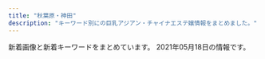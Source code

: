 ```yaml
---
title: "秋葉原・神田"
description: "キーワード別にの巨乳アジアン・チャイナエステ嬢情報をまとめました。"
---
```


新着画像と新着キーワードをまとめています。
2021年05月18日の情報です。

<DmmAffiliateIns />
<KeywordTable
  shops={
    [
    {
        "keywords": {
            "C": 1,
            "G": 1,
            "83": 1,
            "86": 14,
            "98": 1,
            "\u30bb\u30af\u30b7\u30fc": 1,
            "D": 13
        },
        "name": "BELIRE \uff5e\u30d9\u30ea\u30fc\u30eb\uff5e",
        "img_links": [
            "http://belire.este.work/2/uploadimg/1615207989.jpeg",
            "http://belire.este.work/2/uploadimg/1610605644.jpg",
            "http://belire.este.work/nav-006.png",
            "http://belire.este.work/2/uploadimg/1610605894.jpg",
            "http://belire.este.work/nav-002.png",
            "http://belire.este.work/2/uploadimg/1615208613.jpg",
            "http://belire.este.work/2/uploadimg/1610605742.jpg",
            "http://belire.este.work/2/uploadimg/1610605371.jpg",
            "http://belire.este.work/no.png",
            "http://belire.este.work/tel.png",
            "http://belire.este.work/nav-003.png",
            "http://belire.este.work/2/uploadimg/1610605327.jpg",
            "http://belire.este.work/2/uploadimg/1610605548.jpg",
            "http://belire.este.work/2/uploadimg/1610605781.jpg",
            "http://belire.este.work/2/uploadimg/1610605503.jpg",
            "http://belire.este.work/nav-001.png",
            "http://belire.este.work/2/uploadimg/1610605467.jpg",
            "http://belire.este.work/2/uploadimg/1617950122.jpg",
            "http://belire.este.work/nav-004.png",
            "http://belire.este.work/2/uploadimg/1610605615.jpg",
            "http://belire.este.work/2/uploadimg/1610605582.jpg",
            "http://belire.este.work/2/uploadimg/1610605808.jpg",
            "http://belire.este.work/s.jpg",
            "http://belire.este.work/nav-005.png",
            "http://belire.este.work/2/uploadimg/1610605976.jpg"
        ],
        "url": "http://belire.este.work/",
        "station": "JR\u79cb\u8449\u539f\u99c5\u662d\u548c\u901a\u308a\u53e3"
    },
    {
        "keywords": {
            "86": 1,
            "90": 1,
            "G": 1,
            "D": 7,
            "F": 3,
            "87": 8,
            "89": 1,
            "E": 1,
            "88": 1
        },
        "img_links": [
            "http://www.rave.masg.info/files/003-03.jpg",
            "http://www.rave.masg.info/images/zi_massage.png",
            "http://www.rave.masg.info/images/infotiao1.jpg",
            "http://www.rave.masg.info/files/006.jpg",
            "http://www.rave.masg.info/images/shop/shop01.jpg",
            "http://www.rave.masg.info/files/009.jpg",
            "http://www.rave.masg.info/files/016-03.jpg",
            "http://www.rave.masg.info/images/new3.png",
            "http://www.rave.masg.info/files/008-02.jpg",
            "http://www.rave.masg.info/files/015-02.jpg",
            "http://www.rave.masg.info/images/shop/shop03.jpg",
            "http://www.rave.masg.info/images/s2.jpg",
            "http://www.rave.masg.info/files/009-02.jpg",
            "http://www.rave.masg.info/files/003-02.jpg",
            "http://www.rave.masg.info/files/018.jpg",
            "http://www.rave.masg.info/images/pick.png",
            "http://www.rave.masg.info/images/s1.jpg",
            "http://www.rave.masg.info/files/005.jpg",
            "http://www.rave.masg.info/files/006-03.jpg",
            "http://www.rave.masg.info/files/005-02.jpg",
            "http://www.rave.masg.info/images/xian.png",
            "http://www.rave.masg.info/images/main_bottom.png",
            "http://www.rave.masg.info/files/014-03.jpg",
            "http://www.rave.masg.info/images/s3.jpg",
            "http://www.rave.masg.info/files/002-03.jpg",
            "http://www.rave.masg.info/files/019.jpg",
            "http://www.rave.masg.info/files/016.jpg",
            "http://www.rave.masg.info/images/main_top.png",
            "http://www.rave.masg.info/files/016-02.jpg",
            "http://www.rave.masg.info/images/shop/shop02.jpg",
            "http://www.rave.masg.info/images/s5.jpg",
            "http://www.rave.masg.info/files/018-02.jpg",
            "http://www.rave.masg.info/files/002-02.jpg",
            "http://www.rave.masg.info/files/003.jpg",
            "http://www.rave.masg.info/files/014-02.jpg",
            "http://www.rave.masg.info/images/new1.png",
            "http://www.rave.masg.info/files/015.jpg",
            "http://www.rave.masg.info/files/014.jpg",
            "http://www.rave.masg.info/files/019-02.jpg",
            "http://www.rave.masg.info/files/015-03.jpg",
            "http://www.rave.masg.info/files/006-02.jpg",
            "http://www.rave.masg.info/files/017-03.jpg",
            "http://www.rave.masg.info/files/009-03.jpg",
            "http://www.rave.masg.info/images/service.png",
            "http://www.rave.masg.info/files/005-03.jpg",
            "http://www.rave.masg.info/files/017.jpg",
            "http://www.rave.masg.info/files/017-02.jpg",
            "http://www.rave.masg.info/images/zi_staff.png",
            "http://www.rave.masg.info/files/008-03.jpg",
            "http://www.rave.masg.info/images/tel.png",
            "http://www.rave.masg.info/files/018-03.jpg",
            "http://www.rave.masg.info/files/008.jpg",
            "http://www.rave.masg.info/images/maga.jpg",
            "http://www.rave.masg.info/files/019-03.jpg",
            "http://www.rave.masg.info/images/s4.jpg",
            "http://www.rave.masg.info/images/shop/shop04.jpg",
            "http://www.rave.masg.info/files/002.jpg"
        ],
        "name": "RAVE \u30ec\u30a4\u30f4",
        "url": "http://www.rave.masg.info/",
        "station": "JR\u79cb\u8449\u539f\u99c5\u662d\u548c\u901a\u308a\u53e3"
    },
    {
        "keywords": {
            "85": 2,
            "D": 3,
            "86": 1,
            "87": 2,
            "C": 2
        },
        "name": "\u5947\u7e01\uff5e\u304d\u3048\u3093\uff5e",
        "url": "http://www.kien-es.info/",
        "img_links": [
            "http://www.kien-es.info/sp/images/sys1.jpg",
            "http://www.kien-es.info/images/1.jpg",
            "http://www.kien-es.info/images/10.jpg",
            "http://www.kien-es.info/images/9.jpg",
            "http://www.kien-es.info/images/interior_t.jpg",
            "http://www.kien-es.info/img/kara2.jpg",
            "http://www.kien-es.info/sp/img/kara2.jpg",
            "http://www.kien-es.info/img/kara.png",
            "http://www.kien-es.info/sp/menu/top.jpg",
            "http://www.kien-es.info/images/sys1.jpg",
            "http://www.kien-es.info/images/12.jpg",
            "http://www.kien-es.info/images/staff_t.jpg",
            "http://www.kien-es.info/images/int2.jpg",
            "http://www.kien-es.info/sp/images/6.jpg",
            "http://www.kien-es.info/images/head.jpg",
            "http://www.kien-es.info/sp/images/ac1.jpg",
            "http://www.kien-es.info/sp/staff/yumi.png",
            "http://www.kien-es.info/images/mobile.jpg",
            "http://www.kien-es.info/images/14.jpg",
            "http://www.kien-es.info/sp/images/newsb.png",
            "http://www.kien-es.info/img/kumi2.jpg",
            "http://www.kien-es.info/img/emi1.jpg",
            "http://www.kien-es.info/sp/staff/kumi.png",
            "http://www.kien-es.info/sp/images/int2.png",
            "http://www.kien-es.info/sp/img/emi1.jpg",
            "http://www.kien-es.info/sp/images/rec.jpg",
            "http://www.kien-es.info/images/sm.jpg",
            "http://www.kien-es.info/sp/images/news.jpg",
            "http://www.kien-es.info/images/sys2.jpg",
            "http://www.kien-es.info/sp/images/8.jpg",
            "http://www.kien-es.info/sp/images/footer.png",
            "http://www.kien-es.info/images/news.jpg",
            "http://www.kien-es.info/sp/menu/staff.jpg",
            "http://www.kien-es.info/img/kaori1.jpg",
            "http://www.kien-es.info/sp/images/ac2.png",
            "http://www.kien-es.info/images/rem.png",
            "http://www.kien-es.info/img/kara1.jpg",
            "http://www.kien-es.info/sp/img/emi2.jpg",
            "http://www.kien-es.info/sp/images/sys4.png",
            "http://www.kien-es.info/sp/images/int1.jpg",
            "http://www.kien-es.info/images/info.jpg",
            "http://www.kien-es.info/images/2.jpg",
            "http://www.kien-es.info/sp/images/staff_t.jpg",
            "http://www.kien-es.info/sp/images/interior_t.jpg",
            "http://www.kien-es.info/sp/img/kumi1.jpg",
            "http://www.kien-es.info/sp/img/kumi2.jpg",
            "http://www.kien-es.info/sp/images/3.jpg",
            "http://www.kien-es.info/sp/img/yumi1.jpg",
            "http://www.kien-es.info/images/11.jpg",
            "http://www.kien-es.info/img/emi.png",
            "http://www.kien-es.info/sp/images/1.jpg",
            "http://www.kien-es.info/sp/images/info_t.jpg",
            "http://www.kien-es.info/sp/img/kara1.jpg",
            "http://www.kien-es.info/images/int1.jpg",
            "http://www.kien-es.info/sp/images/tel.jpg",
            "http://www.kien-es.info/img/kumi1.jpg",
            "http://www.kien-es.info/sp/images/9.jpg",
            "http://www.kien-es.info/sp/staff/emi.png",
            "http://www.kien-es.info/img/kaori.png",
            "http://www.kien-es.info/img/haruka.png",
            "http://www.kien-es.info/images/4.jpg",
            "http://www.kien-es.info/sp/images/info.png",
            "http://www.kien-es.info/images/3.jpg",
            "http://www.kien-es.info/img/haruka1.jpg",
            "http://www.kien-es.info/sp/images/ac3.png",
            "http://www.kien-es.info/sp/images/head.jpg",
            "http://www.kien-es.info/img/kumi.png",
            "http://www.kien-es.info/sp/images/sys3.jpg",
            "http://www.kien-es.info/sp/staff/haruka.png",
            "http://www.kien-es.info/sp/img/haruka1.jpg",
            "http://www.kien-es.info/sp/staff/kara.png",
            "http://www.kien-es.info/sp/images/sys2.jpg"
        ],
        "station": "JR\u79cb\u8449\u539f\u99c5\u96fb\u6c17\u8857\u53e3"
    },
    {
        "keywords": {
            "D": 9,
            "F": 3,
            "\u80f8": 3,
            "\u4e73": 4,
            "\u5de8\u4e73": 2,
            "E": 3,
            "G": 2,
            "C": 41
        },
        "url": "http://refresh-salon.tokyo/",
        "name": "\u3082\u307f\u697d",
        "img_links": [
            "http://refresh-salon.tokyo/images/st/st_yuuna.jpg",
            "http://refresh-salon.tokyo/images/st/st_junko.jpg",
            "http://refresh-salon.tokyo/images/st/st_mei.jpg",
            "http://refresh-salon.tokyo/images/st/st_miya.jpg",
            "http://refresh-salon.tokyo/images/topimage/main2.jpg",
            "http://refresh-salon.tokyo/images/st/st_rin.jpg",
            "http://refresh-salon.tokyo/images/st/st_momo.jpg",
            "http://refresh-salon.tokyo/images/st/st_koko.jpg",
            "http://refresh-salon.tokyo/images/st/st_miko.jpg",
            "http://refresh-salon.tokyo/images/st/st_risa.jpg",
            "http://refresh-salon.tokyo/images/st/st_mariko.jpg",
            "http://refresh-salon.tokyo/images/st/st_anna.jpg",
            "http://refresh-salon.tokyo/images/st/st_nana.jpg",
            "http://refresh-salon.tokyo/images/st/st_aiko.jpg",
            "http://refresh-salon.tokyo/images/st/st_saya.jpg"
        ],
        "station": "JR\u795e\u7530\u99c5\u897f\u53e3"
    },
    {
        "station": "JR\u79cb\u8449\u539f\u99c5\u662d\u548c\u901a\u308a\u53e3",
        "img_links": [
            "http://gakuen.jpest.net/images/c6.jpg",
            "http://gakuen.jpest.net/images/c7.jpg",
            "http://gakuenadmin.jpest.net/uploads/2021/05/2021051012493374-e1620650985115.jpeg",
            "http://gakuenadmin.jpest.net/uploads/2020/11/2020111905172382.jpeg",
            "http://gakuenadmin.jpest.net/uploads/2021/05/2021051012500188-e1620651010964.jpeg",
            "http://gakuen.jpest.net/images/c9.jpg",
            "http://gakuenadmin.jpest.net/uploads/2021/04/2021042704442715-e1619498692111.jpeg",
            "http://gakuenadmin.jpest.net/uploads/2021/03/2021032214491843-e1616424582330.jpeg",
            "http://gakuen.jpest.net/images/c10.jpg",
            "http://gakuenadmin.jpest.net/uploads/2021/03/2021032109395478-e1616319941987.jpeg",
            "http://gakuen.jpest.net/images/c5.jpg",
            "http://gakuenadmin.jpest.net/uploads/2021/03/2021031909080778-e1616144896573.jpeg",
            "http://gakuenadmin.jpest.net/uploads/2021/03/2021033114505441-e1617202263341.jpeg",
            "http://gakuen.jpest.net/images/c2.jpg",
            "http://gakuenadmin.jpest.net/uploads/2021/01/2021013104094765.jpg",
            "http://gakuen.jpest.net/images/c3.jpg",
            "http://gakuenadmin.jpest.net/uploads/2021/02/2021021405363587.jpeg",
            "http://gakuenadmin.jpest.net/uploads/2021/04/2021042704423988.jpeg",
            "http://gakuenadmin.jpest.net/uploads/2020/11/2020111905143846-e1619439547290.jpeg",
            "http://gakuen.jpest.net/images/c1.jpg",
            "http://gakuenadmin.jpest.net/uploads/2020/11/202011170741460-e1613281451949.jpg",
            "http://gakuenadmin.jpest.net/uploads/2021/03/2021033114512260-e1617202292946.jpeg",
            "http://gakuenadmin.jpest.net/uploads/2021/01/2021013104085726.jpg",
            "http://gakuen.jpest.net/images/c8.jpg",
            "http://gakuenadmin.jpest.net/uploads/2020/11/2020111707403491.jpg",
            "http://gakuen.jpest.net/images/c4.jpg",
            "http://gakuenadmin.jpest.net/uploads/2020/11/g4.jpg",
            "http://gakuenadmin.jpest.net/uploads/2021/05/2021051012490765-e1620650958463.jpeg",
            "http://gakuen.jpest.net/images/tel.png",
            "http://gakuenadmin.jpest.net/uploads/2021/04/2021042704474970.jpeg"
        ],
        "url": "http://gakuen.jpest.net/",
        "keywords": {
            "E": 1,
            "85": 2,
            "89": 2,
            "C": 2,
            "F": 1,
            "88": 1
        },
        "name": "\u5c11\u5973\u5b66\u5712"
    },
    {
        "img_links": [
            "http://kaede.tyo.cm/photos/sites/15/2019/11/2019110102312976.jpg",
            "http://kaede.tyo.cm/photos/sites/15/2018/12/2018122510562151.jpg",
            "http://kaede.tyo.cm/photos/sites/15/2017/04/st4.jpg",
            "http://kaede.tyo.cm/photos/sites/15/2017/03/298510852981895493.jpg",
            "http://kaede.tyo.cm/photos/sites/15/2018/12/2018122110282270.jpg",
            "http://kaede.tyo.cm/images/n3.png",
            "http://kaede.tyo.cm/photos/sites/15/2019/08/201908031036100.jpg",
            "http://kaede.tyo.cm/images/s_staff.jpg",
            "http://kaede.tyo.cm/images/room1.jpg",
            "http://kaede.tyo.cm/photos/sites/15/2017/05/05.jpg",
            "http://kaede.tyo.cm/images/s_news.png",
            "http://kaede.tyo.cm/photos/sites/15/2018/09/2018092310253191.jpg",
            "http://kaede.tyo.cm/images/room2.jpg",
            "http://kaede.tyo.cm/photos/sites/15/2017/11/2017112902394723.jpg",
            "http://kaede.tyo.cm/photos/sites/15/2020/08/2020081913203996.jpg",
            "http://kaede.tyo.cm/photos/sites/15/2019/01/2019012110352218.jpg",
            "http://kaede.tyo.cm/images/s3.png",
            "http://kaede.tyo.cm/photos/sites/15/2018/07/201807050359241.jpg",
            "http://kaede.tyo.cm/photos/sites/15/2017/12/2017121802123582.jpg",
            "http://kaede.tyo.cm/photos/sites/15/2019/09/2019092410360674.jpg",
            "http://kaede.tyo.cm/photos/sites/15/2017/05/10.jpg",
            "http://kaede.tyo.cm/images/s_pick.png",
            "http://kaede.tyo.cm/photos/sites/15/2018/03/2018031401333199.jpg",
            "http://kaede.tyo.cm/photos/sites/15/2017/04/03.jpg",
            "http://kaede.tyo.cm/images/room3.jpg",
            "http://kaede.tyo.cm/photos/sites/15/2019/05/2019051510502494.jpg",
            "http://kaede.tyo.cm/images/top.png",
            "http://kaede.tyo.cm/photos/sites/15/2018/06/2018060802410544.jpg",
            "http://kaede.tyo.cm/photos/sites/15/2017/07/\u5fae\u4fe1\u56fe\u7247_20170731133036.jpg",
            "http://kaede.tyo.cm/photos/sites/15/2018/01/2018013009203349.jpg",
            "http://kaede.tyo.cm/photos/sites/15/2017/05/1.jpg",
            "http://kaede.tyo.cm/photos/sites/15/2018/09/2018090301232862.jpg",
            "http://kaede.tyo.cm/images/s1.png",
            "http://kaede.tyo.cm/photos/sites/15/2018/07/2018070602462928.jpg",
            "http://kaede.tyo.cm/photos/sites/15/2018/03/2018032208244424.jpg",
            "http://kaede.tyo.cm/photos/sites/15/2018/10/2018101210462259.jpg",
            "http://kaede.tyo.cm/photos/sites/15/2018/12/2018122811325315.jpg",
            "http://kaede.tyo.cm/photos/sites/15/2018/05/2018052602053211.jpg",
            "http://kaede.tyo.cm/photos/sites/15/2018/04/2018042103445537.jpg",
            "http://kaede.tyo.cm/photos/sites/15/2019/07/2019072310543855.jpg",
            "http://kaede.tyo.cm/photos/sites/15/2019/07/2019072218445895.jpg",
            "http://kaede.tyo.cm/photos/sites/15/2017/04/8.jpg",
            "http://kaede.tyo.cm/photos/sites/15/2020/03/2020031613344696.jpg",
            "http://kaede.tyo.cm/images/room4.jpg",
            "http://kaede.tyo.cm/photos/sites/15/2018/07/2018071202180120.jpg",
            "http://kaede.tyo.cm/photos/sites/15/2019/08/201908021145272.jpg",
            "http://kaede.tyo.cm/images/mobile.png",
            "http://kaede.tyo.cm/photos/sites/15/2019/11/2019110102312566.jpg",
            "http://kaede.tyo.cm/photos/sites/15/2018/12/2018122510575438.jpg",
            "http://kaede.tyo.cm/images/n1.jpg"
        ],
        "url": "http://kaede.tyo.cm/",
        "keywords": {
            "87": 6,
            "F": 1,
            "\u4e73": 1,
            "90": 1,
            "D": 22,
            "84": 2,
            "C": 1,
            "88": 2,
            "E": 5,
            "86": 13,
            "85": 5
        },
        "name": "\u604b\u306e\u82b1",
        "station": "JR\u795e\u7530\u99c5\u6771\u53e3"
    },
    {
        "url": "http://x-akb.info/",
        "keywords": {
            "86": 4,
            "F": 1,
            "D": 10,
            "87": 5,
            "C": 19,
            "85": 1,
            "84": 1
        },
        "img_links": [
            "http://x-akb.info/img/st49.jpg",
            "http://x-akb.info/img/p-45.jpg",
            "http://x-akb.info/img/bottom.png",
            "http://x-akb.info/img/p-50.jpg",
            "http://x-akb.info/img/st42.jpg",
            "http://x-akb.info/img/st50.jpg",
            "http://x-akb.info/img/p-35.jpg",
            "http://x-akb.info/img/st45.jpg",
            "http://x-akb.info/img/st043.jpg",
            "http://x-akb.info/img/p-36.jpg",
            "http://x-akb.info/img/t1.jpg",
            "http://x-akb.info/img/st46.jpg",
            "http://x-akb.info/img/st34.jpg",
            "http://x-akb.info/img/p-40.jpg",
            "http://x-akb.info/img/mo.png",
            "http://x-akb.info/img/st35.jpg",
            "http://x-akb.info/img/p-34.jpg",
            "http://x-akb.info/img/st36.jpg",
            "http://x-akb.info/img/st44.jpg",
            "http://x-akb.info/img/st035.jpg",
            "http://x-akb.info/img/p-43.jpg",
            "http://x-akb.info/img/t3.jpg",
            "http://x-akb.info/img/st40.jpg",
            "http://x-akb.info/img/p-46.jpg",
            "http://x-akb.info/img/p-44.jpg",
            "http://x-akb.info/img/nos.jpg",
            "http://x-akb.info/img/t2.jpg",
            "http://x-akb.info/img/p-49.jpg",
            "http://x-akb.info/img/p-42.jpg",
            "http://asakusabashi.analytics.qlook.net/counter.png",
            "http://x-akb.info/img/st0035.jpg",
            "http://x-akb.info/img/st0043.jpg"
        ],
        "station": "JR\u6d45\u8349\u6a4b\u99c5\u6771\u53e3",
        "name": "AKB"
    },
    {
        "keywords": {
            "C": 29,
            "84": 6,
            "89": 1,
            "E": 3,
            "F": 1,
            "D": 26,
            "86": 5,
            "85": 24,
            "87": 3
        },
        "name": "\u7652\u611b",
        "img_links": [
            "http://yu-ai.work/img/st022.jpg",
            "http://yu-ai.work/sp/img/sta10.jpg",
            "http://yu-ai.work/sp/img/p18.jpg",
            "http://yu-ai.work/sp/img/time.jpg",
            "http://yu-ai.work/img/st18.jpg",
            "http://yu-ai.work/img/sta16.jpg",
            "http://yu-ai.work/sp/img/sta15.jpg",
            "http://yu-ai.work/img/sta14.jpg",
            "http://yu-ai.work/img/st019.jpg",
            "http://yu-ai.work/img/st009.jpg",
            "http://yu-ai.work/img/sta12.jpg",
            "http://yu-ai.work/img/st22.jpg",
            "http://yu-ai.work/sp/img/sta16.jpg",
            "http://yu-ai.work/img/st9.jpg",
            "http://yu-ai.work/img/st0012.jpg",
            "http://yu-ai.work/img/sc16.jpg",
            "http://yu-ai.work/sp/img/add.jpg",
            "http://yu-ai.work/sp/img/t-o.jpg",
            "http://yu-ai.work/img/sta17.jpg",
            "http://yu-ai.work/sp/img/sta18.jpg",
            "http://yu-ai.work/img/st16.jpg",
            "http://yu-ai.work/img/st014.jpg",
            "http://yu-ai.work/img/acc3.jpg",
            "http://yu-ai.work/img/acc1.jpg",
            "http://yu-ai.work/img/sc17.jpg",
            "http://yu-ai.work/sp/img/info.jpg",
            "http://yu-ai.work/img/st0018.jpg",
            "http://yu-ai.work/img/st20.jpg",
            "http://yu-ai.work/img/st0022.jpg",
            "http://yu-ai.work/img/st013.jpg",
            "http://yu-ai.work/img/botton.jpg",
            "http://yu-ai.work/sp/img/sys.jpg",
            "http://yu-ai.work/img/st13.jpg",
            "http://yu-ai.work/sp/img/acc3.jpg",
            "http://yu-ai.work/sp/img/sta9.jpg",
            "http://yu-ai.work/sp/img/p23.jpg",
            "http://yu-ai.work/img/sc20.jpg",
            "http://yu-ai.work/img/sta20.jpg",
            "http://yu-ai.work/img/st12.jpg",
            "http://yu-ai.work/sp/img/tel.jpg",
            "http://yu-ai.work/img/sta22.jpg",
            "http://yu-ai.work/sp/img/sta20.jpg",
            "http://yu-ai.work/img/st23.jpg",
            "http://yu-ai.work/img/st018.jpg",
            "http://yu-ai.work/sp/img/sta19.jpg",
            "http://yu-ai.work/img/sc10.jpg",
            "http://yu-ai.work/img/sc23.jpg",
            "http://yu-ai.work/sp/img/t-r.jpg",
            "http://yu-ai.work/sp/img/botton.jpg",
            "http://yu-ai.work/img/sc9.jpg",
            "http://yu-ai.work/img/sc19.jpg",
            "http://yu-ai.work/img/st0013.jpg",
            "http://yu-ai.work/img/sc15.jpg",
            "http://yu-ai.work/sp/img/acc1.jpg",
            "http://yu-ai.work/img/st09.jpg",
            "http://yu-ai.work/sp/img/t-a.jpg",
            "http://yu-ai.work/img/sta13.jpg",
            "http://yu-ai.work/img/sta18.jpg",
            "http://yu-ai.work/sp/img/p22.jpg",
            "http://yu-ai.work/img/sc12.jpg",
            "http://yu-ai.work/img/sc18.jpg",
            "http://yu-ai.work/img/sc13.jpg",
            "http://yu-ai.work/sp/img/sta17.jpg",
            "http://yu-ai.work/img/st10.jpg",
            "http://yu-ai.work/sp/img/sta22.jpg",
            "http://yu-ai.work/sp/img/p20.jpg",
            "http://yu-ai.work/img/men-es-ran.jpg",
            "http://yu-ai.work/sp/img/sta14.jpg",
            "http://yu-ai.work/img/sta10.jpg",
            "http://yu-ai.work/sp/img/cam.jpg",
            "http://yu-ai.work/sp/img/t-s.jpg",
            "http://yu-ai.work/sp/img/tit.jpg",
            "http://yu-ai.work/img/st010.jpg",
            "http://yu-ai.work/img/st00022.jpg",
            "http://yu-ai.work/sp/img/acc2.jpg",
            "http://yu-ai.work/img/st15.jpg",
            "http://yu-ai.work/img/fla.jpg",
            "http://yu-ai.work/img/st14.jpg",
            "http://yu-ai.work/img/st19.jpg",
            "http://yu-ai.work/img/sta9.jpg",
            "http://yu-ai.work/sp/img/sta23.jpg",
            "http://yu-ai.work/sp/img/pic.jpg",
            "http://yu-ai.work/img/st020.jpg",
            "http://yu-ai.work/img/st012.jpg",
            "http://yu-ai.work/img/sc22.jpg",
            "http://yu-ai.work/img/st17.jpg",
            "http://yu-ai.work/sp/img/pc.jpg",
            "http://yu-ai.work/sp/img/t-t.jpg",
            "http://yu-ai.work/img/sta23.jpg",
            "http://yu-ai.work/img/acc2.jpg",
            "http://yu-ai.work/img/nos.jpg",
            "http://yu-ai.work/img/st015.jpg",
            "http://yu-ai.work/img/sc14.jpg",
            "http://yu-ai.work/img/sta15.jpg",
            "http://yu-ai.work/img/head.jpg",
            "http://yu-ai.work/sp/img/sta13.jpg",
            "http://yu-ai.work/img/sta19.jpg",
            "http://yu-ai.work/sp/img/sta12.jpg"
        ],
        "station": "JR\u79cb\u8449\u539f\u99c5\u662d\u548c\u901a\u308a\u53e3",
        "url": "http://yu-ai.work/"
    },
    {
        "url": "http://loman.ies.fun/",
        "img_links": [
            "http://loman.ies.fun/images/s_pick.png",
            "http://loman.ies.fun/photos/sites/33/2020/03/202003261200240.jpg",
            "http://loman.ies.fun/photos/sites/33/2020/03/202003261158439.jpg",
            "http://loman.ies.fun/photos/sites/33/2020/03/2020032611584396.jpg",
            "http://loman.ies.fun/images/room2.jpg",
            "http://loman.ies.fun/images/top.png",
            "http://loman.ies.fun/images/room3.jpg",
            "http://loman.ies.fun/images/mobile.jpg",
            "http://loman.ies.fun/photos/sites/33/2020/03/2020032611562755.jpg",
            "http://loman.ies.fun/photos/sites/33/2020/08/2020081913260795.jpg",
            "http://loman.ies.fun/images/room1.jpg",
            "http://loman.ies.fun/images/s_staff.png",
            "http://loman.ies.fun/images/girl-z2.jpg",
            "http://loman.ies.fun/photos/sites/33/2020/03/2020032612000446.jpg",
            "http://loman.ies.fun/images/room4.jpg",
            "http://loman.ies.fun/photos/sites/33/2020/03/2020032611565587.jpg",
            "http://loman.ies.fun/photos/sites/33/2020/03/2020032611445837.jpg",
            "http://loman.ies.fun/photos/sites/33/2020/03/2020032611153250.jpg",
            "http://loman.ies.fun/photos/sites/33/2020/03/2020032611565659.jpg",
            "http://loman.ies.fun/photos/sites/33/2020/03/2020032611443518.jpg",
            "http://loman.ies.fun/photos/sites/33/2020/03/2020032611565613.jpg",
            "http://loman.ies.fun/photos/sites/33/2020/03/202003261151446.jpg",
            "http://loman.ies.fun/photos/sites/33/2020/03/2020032611522152.jpg",
            "http://loman.ies.fun/images/s_news.png",
            "http://loman.ies.fun/images/girl-z1.jpg",
            "http://loman.ies.fun/photos/sites/33/2020/03/2020032611555543.jpg",
            "http://loman.ies.fun/photos/sites/33/2020/03/2020032611445885.jpg",
            "http://loman.ies.fun/photos/sites/33/2020/03/2020032611581578.jpg",
            "http://loman.ies.fun/photos/sites/33/2020/03/202003261138067.jpg",
            "http://loman.ies.fun/photos/sites/33/2020/03/2020032611581687.jpg",
            "http://loman.ies.fun/photos/sites/33/2020/03/2020032611511046.jpg",
            "http://loman.ies.fun/photos/sites/33/2020/03/2020032611553428.jpg"
        ],
        "name": "\u30cf\u30d4\u30cd\u30b9",
        "keywords": {
            "88": 1,
            "E": 4,
            "83": 2,
            "86": 8,
            "C": 33,
            "87": 4,
            "D": 11,
            "85": 5,
            "89": 1
        },
        "station": "JR\u795e\u7530\u99c5\u5317\u53e3"
    },
    {
        "station": "JR\u79cb\u8449\u539f\u99c5\u662d\u548c\u901a\u308a\u53e3",
        "img_links": [
            "https://yumegokochi1.com/_src/49800727/1.jpg",
            "https://yumegokochi1.com/_src/49451690/tel.png",
            "https://yumegokochi1.com/_src/55217509/1195bb54-42ae-4ce1-a948-abcf52be2a7c.jpg",
            "https://yumegokochi1.com/_src/49451762/9dfc3519-db15-4421-9d5a-72bca41cf758.jpg",
            "https://yumegokochi1.com/_src/55217503/426fd58b-9de8-45c4-a8e1-43f1d9723af9.jpg",
            "https://yumegokochi1.com/_src/55217507/214f3b06-7a93-4435-b67c-653f20247784.jpg",
            "https://yumegokochi1.com/_src/49451704/img20200921221149975618.png",
            "https://yumegokochi1.com/_src/49451712/gettyimages-1124713982.jpg",
            "https://yumegokochi1.com/_src/49451751/s__37707790.jpg",
            "https://yumegokochi1.com/_src/49451714/img20200920211111185467.png",
            "https://yumegokochi1.com/_src/53271233/hinamatsuri.png",
            "https://yumegokochi1.com/_src/55217505/2c753258-4b4a-4436-bb01-dddebc1a6933.jpg",
            "https://yumegokochi1.com/_src/49451706/img20200921221149975618.png",
            "https://yumegokochi1.com/_src/49451804/9dfc3519-db15-4421-9d5a-72bca41cf758.jpg",
            "https://yumegokochi1.com/_src/49801147/1.jpg",
            "https://yumegokochi1.com/_src/55217511/0c95e25e-714f-4694-8eef-4c2b56b7b26d.jpg",
            "https://yumegokochi1.com/_src/49451694/img20200920141422782540.png",
            "https://yumegokochi1.com/_src/49451708/img20200921221149975618.png",
            "https://yumegokochi1.com/_src/55217501/6990384c-3515-4833-8cda-d2f79c2cc75a.jpg",
            "https://yumegokochi1.com/_src/49451710/gettyimages-1124713982.jpg",
            "https://yumegokochi1.com/_src/49451698/img20200920211111185467.png",
            "https://yumegokochi1.com/_src/49451725/img20200920211111185467.png",
            "https://yumegokochi1.com/_src/49451739/s__37322773.jpg"
        ],
        "name": "\u30d1\u30f3\u30c0\u30de\u30c3\u30b5\u30fc\u30b8",
        "keywords": {},
        "url": "https://yumegokochi1.com/"
    },
    {
        "name": "COCORO",
        "img_links": [
            "http://k-cocoro.co/images/girl_01.png",
            "http://k-cocoro.co/images/004.jpg",
            "http://k-cocoro.co/images/ss.jpg",
            "http://k-cocoro.co/images/right_bottom.png",
            "http://k-cocoro.co/images/grande.jpg",
            "http://k-cocoro.co/images/girl_top.png",
            "http://k-cocoro.co/images/nei_03.png",
            "http://k-cocoro.co/images/right_top.png",
            "http://k-cocoro.co/images/gg1.jpg",
            "http://k-cocoro.co/images/shishu_03.jpg",
            "http://k-cocoro.co/images/mya.jpg",
            "http://k-cocoro.co/images/mail.png",
            "http://k-cocoro.co/images/remo.jpg",
            "http://k-cocoro.co/images/003.jpg",
            "http://k-cocoro.co/images/girl_03.png",
            "http://k-cocoro.co/images/shishu_01.jpg",
            "http://k-cocoro.co/images/001.jpg",
            "http://k-cocoro.co/images/nei_01.png",
            "http://k-cocoro.co/images/tite-magazine.png",
            "http://k-cocoro.co/images/news_top.jpg",
            "http://k-cocoro.co/images/002.jpg",
            "http://k-cocoro.co/images/girlx_top.png",
            "http://k-cocoro.co/images/s2.jpg",
            "http://k-cocoro.co/images/shishu_02.jpg",
            "http://k-cocoro.co/images/momo.jpg",
            "http://k-cocoro.co/images/tite-staff.png",
            "http://k-cocoro.co/images/g2.jpg",
            "http://k-cocoro.co/images/gg2.jpg",
            "http://k-cocoro.co/images/noimage.jpg",
            "http://k-cocoro.co/images/pagetop.png",
            "http://k-cocoro.co/images/yu.jpg"
        ],
        "url": "http://k-cocoro.co/",
        "keywords": {
            "E": 4,
            "G": 1,
            "D": 3
        },
        "station": "JR\u795e\u7530\u99c5\u6771\u53e3"
    },
    {
        "keywords": {
            "89": 4,
            "90": 2,
            "86": 2,
            "88": 4,
            "D": 6,
            "85": 2,
            "C": 8
        },
        "name": "\u5065\u5eb7\u574a",
        "station": "JR\u795e\u7530\u99c5\u5317\u53e3",
        "img_links": [
            "http://kenkoubo.link/wp-content/uploads/2017/03/07-1.jpg",
            "http://kenkoubo.link/wp-content/uploads/2021/03/ayaka_01-250x375.jpeg",
            "http://kenkoubo.link/wp-content/uploads/2017/03/03-1-250x375.jpg",
            "http://kenkoubo.link/wp-content/themes/template-salon2/images/camp-bnr2.png",
            "http://kenkoubo.link/wp-content/uploads/2017/03/03-1.jpg",
            "http://kenkoubo.link/wp-content/themes/template-salon2/images/pickup-ttl.png",
            "https://www.mens-anavi.com/img/mens-esthe1.png",
            "http://kenkoubo.link/wp-content/themes/template-salon2/images/camp-bnr4.png",
            "http://kenkoubo.link/wp-content/uploads/2020/11/yuko_image_syusei-1.jpg",
            "http://kenkoubo.link/wp-content/uploads/2020/11/yuko_image_syusei-1-250x375.jpg",
            "http://kenkoubo.link/wp-content/themes/template-salon2/images/news-ttl.png",
            "http://kenkoubo.link/wp-content/uploads/2017/03/08-2.jpg",
            "http://kenkoubo.link/wp-content/uploads/2017/03/08a.jpg",
            "http://kenkoubo.link/wp-content/uploads/2021/03/ayaka_4.jpeg",
            "http://kenkoubo.link/wp-content/themes/template-salon2/images/05.jpg",
            "http://kenkoubo.link/wp-content/themes/template-salon2/images/info.png",
            "http://kenkoubo.link/wp-content/uploads/2017/03/05-1.jpg",
            "http://kenkoubo.link/wp-content/uploads/2021/03/ayaka_4-300x400.jpeg",
            "http://kenkoubo.link/wp-content/uploads/2019/05/rin_image_1_syusei-250x375.jpeg",
            "http://kenkoubo.link/wp-content/uploads/2017/03/08-250x375.jpg",
            "http://kenkoubo.link/wp-content/themes/template-salon2/images/camp-bnr.png",
            "http://kenkoubo.link/wp-content/uploads/2017/03/05a.jpg",
            "http://kenkoubo.link/wp-content/themes/template-salon2/images/slider1.jpg",
            "http://kenkoubo.link/wp-content/themes/template-salon2/images/camp-bnr3.png",
            "http://kenkoubo.link/wp-content/themes/template-salon2/images/08.jpg",
            "http://kenkoubo.link/wp-content/uploads/2017/03/08.jpg",
            "http://kenkoubo.link/wp-content/themes/template-salon2/images/pickup-frame.png",
            "http://kenkoubo.link/wp-content/themes/template-salon2/images/03.jpg",
            "http://kenkoubo.link/wp-content/uploads/2019/05/rin_image_1_syusei-900x1600.jpeg",
            "http://kenkoubo.link/wp-content/uploads/2017/03/09.jpg",
            "http://kenkoubo.link/wp-content/themes/template-salon2/images/telm.png",
            "http://es-tsudanuma.com/wp-content/uploads/2016/10/massage-de_88_31.jpg",
            "http://kenkoubo.link/wp-content/uploads/2021/03/ayaka_01-900x1201.jpeg",
            "http://kenkoubo.link/wp-content/uploads/2019/05/ai_image_1_syusei-250x375.jpeg",
            "http://kenkoubo.link/wp-content/uploads/2017/03/05-1-250x375.jpg",
            "http://kenkoubo.link/wp-content/uploads/2017/03/05.jpg",
            "http://kenkoubo.link/wp-content/themes/template-salon2/images/info2.png",
            "http://kenkoubo.link/wp-content/uploads/2019/05/ai_image_1_syusei-900x1600.jpeg"
        ],
        "url": "http://kenkoubo.link"
    },
    {
        "url": "http://yuri.es-relax.info/",
        "keywords": {
            "86": 14,
            "D": 12,
            "88": 2
        },
        "station": "JR\u795e\u7530\u99c5\u6771\u53e3",
        "name": "\u767e\u5408",
        "img_links": [
            "http://yuri.es-relax.info/images/sayuri1.jpg",
            "http://yuri.es-relax.info/images/yuyu1.jpg",
            "http://yuri.es-relax.info/images/nana1.jpg",
            "http://yuri.es-relax.info/gals/mimi1.jpg",
            "http://yuri.es-relax.info/images/hana1.jpg",
            "http://yuri.es-relax.info/images/info3.png",
            "http://yuri.es-relax.info/images/bg_header.jpg",
            "http://yuri.es-relax.info/gals/yuki1.jpg",
            "http://yuri.es-relax.info/images/info5.jpg",
            "http://yuri.es-relax.info/images/nao1.jpg",
            "http://yuri.es-relax.info/gals/riri1.jpg"
        ]
    },
    {
        "station": "JR\u795e\u7530\u99c5\u5317\u53e3",
        "img_links": [
            "http://nene-kanda.net/images/2.jpg",
            "http://nene-kanda.net/images/st/st_saki.jpg",
            "http://nene-kanda.net/images/topimage/subimage.jpg",
            "http://nene-kanda.net/images/share/pagetop.png",
            "http://nene-kanda.net/images/1.jpg",
            "http://nene-kanda.net/images/4.jpg",
            "http://nene-kanda.net/images/3.jpg",
            "http://nene-kanda.net/images/st/st_miki.jpg",
            "http://nene-kanda.net/images/st/st_hitomi.jpg",
            "http://nene-kanda.net/images/st/st_marumi.jpg",
            "http://nene-kanda.net/images/share/sptel.png",
            "http://nene-kanda.net/images/share/tel.png",
            "http://nene-kanda.net/images/st/st_mimi.jpg",
            "http://nene-kanda.net/images/topimage/topimage.jpg",
            "http://nene-kanda.net/images/st/st_rumi.jpg",
            "http://nene-kanda.net/images/st/st_mirei.jpg",
            "http://nene-kanda.net/images/st/st_mao.jpg",
            "http://nene-kanda.net/images/st/st_mie.jpg",
            "http://nene-kanda.net/images/st/st_ruru.jpg"
        ],
        "keywords": {
            "D": 20,
            "C": 42,
            "F": 4,
            "E": 4
        },
        "url": "http://nene-kanda.net/index.html",
        "name": "NeNe\uff5e\u30cd\u30cd\uff5e"
    },
    {
        "keywords": {
            "G": 1,
            "E": 5,
            "D": 2,
            "86": 7,
            "87": 1,
            "F": 2,
            "88": 2
        },
        "name": "\u82b1\u6c34\u6728",
        "station": "JR\u79cb\u8449\u539f\u99c5\u662d\u548c\u901a\u308a\u53e3",
        "url": "http://xn--vckg5a9gugx77p8s4b.biz/",
        "img_links": [
            "http://xn--vckg5a9gugx77p8s4b.biz/images/cg09.jpg",
            "http://xn--vckg5a9gugx77p8s4b.biz/images/fla.jpg",
            "http://xn--vckg5a9gugx77p8s4b.biz/images/ret1.jpg",
            "http://xn--vckg5a9gugx77p8s4b.biz/images/rot.jpg",
            "http://xn--vckg5a9gugx77p8s4b.biz/images/cg07.jpg",
            "http://xn--vckg5a9gugx77p8s4b.biz/images/ret.jpg",
            "http://xn--vckg5a9gugx77p8s4b.biz/images/cg04.jpg",
            "http://xn--vckg5a9gugx77p8s4b.biz/images/m60.jpg",
            "http://xn--vckg5a9gugx77p8s4b.biz/images/cg081.jpg",
            "http://xn--vckg5a9gugx77p8s4b.biz/images/cg061.jpg",
            "http://xn--vckg5a9gugx77p8s4b.biz/images/act.jpg",
            "http://xn--vckg5a9gugx77p8s4b.biz/images/ltb.jpg",
            "http://xn--vckg5a9gugx77p8s4b.biz/images/no.png",
            "http://xn--vckg5a9gugx77p8s4b.biz/images/t5.jpg",
            "http://xn--vckg5a9gugx77p8s4b.biz/images/t3.jpg",
            "http://xn--vckg5a9gugx77p8s4b.biz/images/m50.jpg",
            "http://xn--vckg5a9gugx77p8s4b.biz/images/cg041.jpg",
            "http://xn--vckg5a9gugx77p8s4b.biz/images/m10.jpg",
            "http://xn--vckg5a9gugx77p8s4b.biz/images/cg03.jpg",
            "http://xn--vckg5a9gugx77p8s4b.biz/images/t4.jpg",
            "http://xn--vckg5a9gugx77p8s4b.biz/images/t1.jpg",
            "http://xn--vckg5a9gugx77p8s4b.biz/images/cg10.jpg",
            "http://xn--vckg5a9gugx77p8s4b.biz/images/m20.jpg",
            "http://xn--vckg5a9gugx77p8s4b.biz/images/cg101.jpg",
            "http://xn--vckg5a9gugx77p8s4b.biz/images/cg05.jpg",
            "http://xn--vckg5a9gugx77p8s4b.biz/images/m30.jpg",
            "http://xn--vckg5a9gugx77p8s4b.biz/images/cg06.jpg",
            "http://xn--vckg5a9gugx77p8s4b.biz/images/cg021.jpg",
            "http://xn--vckg5a9gugx77p8s4b.biz/images/cg01.jpg",
            "http://xn--vckg5a9gugx77p8s4b.biz/images/top.jpg",
            "http://xn--vckg5a9gugx77p8s4b.biz/images/cg08.jpg",
            "http://xn--vckg5a9gugx77p8s4b.biz/images/line.png",
            "http://xn--vckg5a9gugx77p8s4b.biz/images/m40.jpg",
            "http://xn--vckg5a9gugx77p8s4b.biz/images/t2.jpg",
            "http://xn--vckg5a9gugx77p8s4b.biz/images/lab.jpg",
            "http://xn--vckg5a9gugx77p8s4b.biz/images/cg051.jpg",
            "http://xn--vckg5a9gugx77p8s4b.biz/images/cg091.jpg",
            "http://xn--vckg5a9gugx77p8s4b.biz/images/cg02.jpg"
        ]
    },
    {
        "name": "\u5143\u6c17\u30e2\u30ea\u30e2\u30ea",
        "station": "JR\u795e\u7530\u99c5\u6771\u53e3",
        "keywords": {
            "86": 1,
            "87": 7,
            "88": 4,
            "89": 1,
            "84": 2,
            "C": 9,
            "85": 1
        },
        "url": "http://genki-morix2.asia/",
        "img_links": [
            "http://genki-morix2.asia/img/st54.jpg",
            "http://genki-morix2.asia/img/st053.jpg",
            "http://genki-morix2.asia/img/st53.jpg",
            "http://genki-morix2.asia/img/botton.png",
            "http://genki-morix2.asia/img/st19.jpg",
            "http://genki-morix2.asia/img/sta54.jpg",
            "http://genki-morix2.asia/img/st58.jpg",
            "http://genki-morix2.asia/img/st52.jpg",
            "http://genki-morix2.asia/img/a.png",
            "http://genki-morix2.asia/img/st24.jpg",
            "http://genki-morix2.asia/img/st30.jpg",
            "http://genki-morix2.asia/img/i.png",
            "http://genki-morix2.asia/img/Q.png",
            "http://genki-morix2.asia/img/no-photo-newface.jpg",
            "http://genki-morix2.asia/img/st47.jpg",
            "http://genki-morix2.asia/img/st16.jpg",
            "http://genki-morix2.asia/img/st55.jpg",
            "http://genki-morix2.asia/img/sta47.jpg",
            "http://genki-morix2.asia/img/st019.jpg",
            "http://genki-morix2.asia/img/sta58.jpg"
        ]
    },
    {
        "keywords": {
            "85": 2,
            "87": 6,
            "D": 7,
            "84": 3,
            "88": 3,
            "C": 20,
            "86": 3,
            "E": 7
        },
        "station": "\u6d45\u8349\u6a4b\u99c5",
        "name": "\u5922",
        "img_links": [
            "http://yume-massage.info/sp/img/s6.jpg",
            "http://yume-massage.info/img/sta7.jpg",
            "http://yume-massage.info/img/sta8.jpg",
            "http://yume-massage.info/img/s6.jpg",
            "http://yume-massage.info/img/st7.jpg",
            "http://yume-massage.info/sp/img/botton.jpg",
            "http://yume-massage.info/sp/img/tel.jpg",
            "http://yume-massage.info/sp/img/s9.jpg",
            "http://yume-massage.info/sp/img/info.jpg",
            "http://yume-massage.info/sp/img/cam.jpg",
            "http://yume-massage.info/sp/img/kan.jpg",
            "http://yume-massage.info/img/r9.jpg",
            "http://yume-massage.info/img/st6.jpg",
            "http://yume-massage.info/sp/img/t-s.jpg",
            "http://yume-massage.info/sp/img/p-10.jpg",
            "http://yume-massage.info/sp/img/t-r.jpg",
            "http://yume-massage.info/sp/img/s10.jpg",
            "http://yume-massage.info/img/st1.jpg",
            "http://yume-massage.info/img/s7.jpg",
            "http://yume-massage.info/img/st4.jpg",
            "http://yume-massage.info/img/st3.jpg",
            "http://yume-massage.info/img/st8.jpg",
            "http://yume-massage.info/sp/img/t-o.jpg",
            "http://yume-massage.info/sp/img/add2.jpg",
            "http://yume-massage.info/sp/img/s4.jpg",
            "http://yume-massage.info/img/s4.jpg",
            "http://yume-massage.info/sp/img/pc.jpg",
            "http://yume-massage.info/img/sta4.jpg",
            "http://yume-massage.info/img/head2.jpg",
            "http://yume-massage.info/sp/img/t-t.jpg",
            "http://yume-massage.info/img/head.jpg",
            "http://yume-massage.info/sp/img/pic.jpg",
            "http://yume-massage.info/sp/img/tit.jpg",
            "http://yume-massage.info/img/xmas.png",
            "http://yume-massage.info/sp/img/s1.jpg",
            "http://yume-massage.info/img/nos.jpg",
            "http://yume-massage.info/sp/img/s8.jpg",
            "http://yume-massage.info/img/sta9.jpg",
            "http://yume-massage.info/img/s1.jpg",
            "http://yume-massage.info/img/st5.jpg",
            "http://yume-massage.info/sp/img/s7.jpg",
            "http://yume-massage.info/sp/img/p-9.jpg",
            "http://yume-massage.info/img/botton.jpg",
            "http://yume-massage.info/img/st10.jpg",
            "http://yume-massage.info/sp/img/sys.jpg",
            "http://yume-massage.info/img/mo.png",
            "http://yume-massage.info/sp/img/add.jpg",
            "http://yume-massage.info/sp/img/p-6.jpg",
            "http://yume-massage.info/img/kan.jpg",
            "http://yume-massage.info/img/s8.jpg",
            "http://yume-massage.info/img/sta10.jpg",
            "http://yume-massage.info/img/sta1.jpg",
            "http://yume-massage.info/img/sta6.jpg",
            "http://yume-massage.info/img/st9.jpg",
            "http://yume-massage.info/img/st2.jpg",
            "http://yume-massage.info/img/s10.jpg",
            "http://yume-massage.info/sp/img/t-a.jpg",
            "http://yume-massage.info/img/st06.jpg",
            "http://yume-massage.info/img/s9.jpg",
            "http://yume-massage.info/sp/img/time.jpg"
        ],
        "url": "http://yume-massage.info/"
    },
    {
        "station": "JR\u795e\u7530\u99c5\u897f\u53e3",
        "keywords": {
            "D": 10,
            "87": 6,
            "88": 2,
            "E": 2,
            "F": 4,
            "86": 4,
            "H": 1,
            "C": 20,
            "85": 5,
            "91": 5
        },
        "img_links": [
            "http://genkidou.work/img/mo.png",
            "http://genkidou.work/sp/img/koko_234x60.png",
            "http://genkidou.work/img/s5.jpg",
            "http://genkidou.work/sp/img/tit.jpg",
            "http://genkidou.work/img/st20.jpg",
            "http://genkidou.work/img/fla-2.jpg",
            "http://genkidou.work/sp/img/acc4.jpg",
            "http://genkidou.work/sp/img/sch.jpg",
            "http://genkidou.work/sp/img/pic.jpg",
            "http://genkidou.work/img/st26.jpg",
            "http://genkidou.work/img/fla-1.jpg",
            "http://genkidou.work/sp/img/st22.jpg",
            "http://genkidou.work/img/fla.jpg",
            "http://genkidou.work/img/st22.jpg",
            "http://genkidou.work/sp/img/t-s.jpg",
            "http://genkidou.work/sp/img/pc.jpg",
            "http://genkidou.work/sp/img/info.jpg",
            "http://genkidou.work/sp/img/st2.jpg",
            "http://genkidou.work/sp/img/botton.jpg",
            "http://genkidou.work/sp/img/tel.jpg",
            "http://genkidou.work/sp/img/st10.jpg",
            "http://genkidou.work/sp/img/acc3.jpg",
            "http://genkidou.work/img/st2.jpg",
            "http://genkidou.work/img/acc4.jpg",
            "http://genkidou.work/img/s1.jpg",
            "http://genkidou.work/sp/img/st26.jpg",
            "http://genkidou.work/img/acc5.jpg",
            "http://genkidou.work/sp/img/p26.jpg",
            "http://genkidou.work/sp/img/st16.jpg",
            "http://genkidou.work/img/sta26.jpg",
            "http://genkidou.work/sp/img/st6.jpg",
            "http://genkidou.work/sp/img/t-r.jpg",
            "http://genkidou.work/img/acc1.jpg",
            "http://genkidou.work/sp/img/t-a.jpg",
            "http://genkidou.work/img/st0011.jpg",
            "http://genkidou.work/sp/img/t-t.jpg",
            "http://genkidou.work/sp/img/p20.jpg",
            "http://genkidou.work/sp/img/st23.jpg",
            "http://genkidou.work/img/sta20.jpg",
            "http://genkidou.work/img/body2.jpg",
            "http://genkidou.work/img/sta10.jpg",
            "http://genkidou.work/img/sta16.jpg",
            "http://genkidou.work/img/st6.jpg",
            "http://genkidou.work/sp/img/add.jpg",
            "http://genkidou.work/img/st011.jpg",
            "http://genkidou.work/img/acc6.jpg",
            "http://genkidou.work/sp/img/sys.jpg",
            "http://genkidou.work/sp/img/st11.jpg",
            "http://genkidou.work/sp/img/cam.jpg",
            "http://genkidou.work/img/head.jpg",
            "http://genkidou.work/img/st010.jpg",
            "http://genkidou.work/img/st16.jpg",
            "http://genkidou.work/img/sta23.jpg",
            "http://genkidou.work/sp/img/time.jpg",
            "http://genkidou.work/sp/img/p10.jpg",
            "http://genkidou.work/img/sta6.jpg",
            "http://genkidou.work/sp/img/acc5.jpg",
            "http://genkidou.work/sp/img/acc6.jpg",
            "http://genkidou.work/img/st23.jpg",
            "http://genkidou.work/img/koko_468x60.png",
            "http://genkidou.work/sp/img/acc1.jpg",
            "http://genkidou.work/sp/img/t-o.jpg",
            "http://genkidou.work/img/botton.jpg",
            "http://genkidou.work/img/sta22.jpg",
            "http://genkidou.work/img/sta2.jpg",
            "http://genkidou.work/img/s4.jpg",
            "http://genkidou.work/img/acc3.jpg",
            "http://genkidou.work/sp/img/st20.jpg",
            "http://genkidou.work/sp/img/acc2.jpg",
            "http://genkidou.work/img/s2.jpg",
            "http://genkidou.work/img/sta11.jpg",
            "http://genkidou.work/img/acc2.jpg",
            "http://genkidou.work/img/fla-3.jpg"
        ],
        "name": "\u5143\u6c17\u5802\uff5e\u3052\u3093\u304d\u3069\u3046\uff5e",
        "url": "http://genkidou.work/"
    },
    {
        "station": "JR\u79cb\u8449\u539f\u99c5\u662d\u548c\u901a\u308a\u53e3",
        "name": "\u96a0\u308c\u5bb6",
        "img_links": [
            "http://jasmine-massage.info/i/img/r1.jpg",
            "http://jasmine-massage.info/i/img/sta213.jpg",
            "http://jasmine-massage.info/i/img/r3.jpg",
            "http://jasmine-massage.info/img/head.jpg",
            "http://jasmine-massage.info/img/st211.jpg",
            "http://jasmine-massage.info/i/img/r2.jpg",
            "http://jasmine-massage.info/img/sta215.jpg",
            "http://jasmine-massage.info/i/img/sta211.jpg",
            "http://jasmine-massage.info/img/sta214.jpg",
            "http://jasmine-massage.info/i/img/sta215.jpg",
            "http://jasmine-massage.info/img/sj.jpg",
            "http://jasmine-massage.info/img/botton.jpg",
            "http://jasmine-massage.info/img/st213.jpg",
            "http://jasmine-massage.info/img/mo.png",
            "http://jasmine-massage.info/img/st215.jpg",
            "http://jasmine-massage.info/img/s215.jpg",
            "http://jasmine-massage.info/img/st214.jpg",
            "http://jasmine-massage.info/img/s213.jpg",
            "http://jasmine-massage.info/i/img/sta214.jpg",
            "http://jasmine-massage.info/i/img/r4.jpg",
            "http://jasmine-massage.info/i/img/st211.jpg",
            "http://jasmine-massage.info/img/nos.jpg",
            "http://jasmine-massage.info/img/sta213.jpg",
            "http://jasmine-massage.info/img/s211.jpg",
            "http://jasmine-massage.info/img/s214.jpg",
            "http://jasmine-massage.info/img/sta211.jpg"
        ],
        "url": "http://jasmine-massage.info/",
        "keywords": {
            "87": 1,
            "86": 3,
            "D": 4,
            "C": 15,
            "85": 4
        }
    },
    {
        "name": "\u604b\u306e\u65e5",
        "keywords": {
            "C": 2,
            "D": 4,
            "86": 4,
            "E": 1,
            "85": 2,
            "87": 1
        },
        "url": "http://esthe-aroma.pink/",
        "station": "JR\u795e\u7530\u99c5\u6771\u53e3",
        "img_links": [
            "http://esthe-aroma.pink/img/cg021.jpg",
            "http://esthe-aroma.pink/img/cg06.jpg",
            "http://esthe-aroma.pink/img/m1.jpg",
            "http://esthe-aroma.pink/img/m3.jpg",
            "http://esthe-aroma.pink/img/m60.jpg",
            "http://esthe-aroma.pink/img/m2.jpg",
            "http://esthe-aroma.pink/img/stan.png",
            "http://esthe-aroma.pink/img/cg05.jpg",
            "http://esthe-aroma.pink/img/m30.jpg",
            "http://esthe-aroma.pink/img/fla.jpg",
            "http://esthe-aroma.pink/img/cg04.jpg",
            "http://esthe-aroma.pink/img/m6.jpg",
            "http://esthe-aroma.pink/img/m5.jpg",
            "http://esthe-aroma.pink/img/m4.jpg",
            "http://esthe-aroma.pink/img/cg03.jpg",
            "http://esthe-aroma.pink/img/m20.jpg",
            "http://esthe-aroma.pink/img/no.png",
            "http://esthe-aroma.pink/img/top.jpg",
            "http://esthe-aroma.pink/img/m10.jpg",
            "http://esthe-aroma.pink/img/noo.png",
            "http://esthe-aroma.pink/img/cg02.jpg",
            "http://esthe-aroma.pink/img/cg01.jpg",
            "http://esthe-aroma.pink/img/cg011.jpg",
            "http://esthe-aroma.pink/img/cg07.jpg"
        ]
    },
    {
        "name": "\u30e9\u30d6\u30ac\u30fc\u30c7\u30f3",
        "img_links": [
            "http://www.lovegarden-s.info/img/img2.png",
            "http://www.lovegarden-s.info/photo/home/8651455104921.jpg",
            "http://www.lovegarden-s.info/img/staff.png",
            "http://www.lovegarden-s.info/photo/201912/15764583101976861511.jpg",
            "http://www.lovegarden-s.info/photo/home/9871580969716.jpg",
            "http://www.lovegarden-s.info/photo/home/8901454735680.jpg",
            "http://www.lovegarden-s.info/photo/201602/14547356612012610027.jpg",
            "http://www.lovegarden-s.info/photo/201504/1430403080602083079.jpg",
            "http://www.lovegarden-s.info/photo/201602/1455104915985663806.jpg",
            "http://www.lovegarden-s.info/img/img1.png",
            "http://www.lovegarden-s.info/img/info.png",
            "http://www.lovegarden-s.info/img/link.png",
            "http://www.lovegarden-s.info/photo/home/9601430403087.jpg",
            "http://www.lovegarden-s.info/img/top.png",
            "http://www.lovegarden-s.info/photo/202002/1580969705245014003.jpeg",
            "http://www.lovegarden-s.info/img/return.png",
            "http://www.lovegarden-s.info/photo/202001/15796781601253232552.jpg",
            "http://www.lovegarden-s.info/img/pic_info.png",
            "http://www.lovegarden-s.info/photo/home/4831576458331.jpg",
            "http://www.lovegarden-s.info/img/re2.png",
            "http://www.lovegarden-s.info/photo/home/4141363521266.jpg",
            "http://www.lovegarden-s.info/photo/201303/13635212582036100355.jpg",
            "http://www.lovegarden-s.info/photo/home/4781579678186.jpg"
        ],
        "station": "JR\u79cb\u8449\u539f\u99c5\u662d\u548c\u901a\u308a\u53e3",
        "keywords": {
            "87": 6,
            "D": 12,
            "86": 4,
            "85": 2,
            "88": 2
        },
        "url": "http://www.lovegarden-s.info/"
    },
    {
        "name": "\u6c34\u306e\u604b",
        "station": "JR\u795e\u7530\u99c5\u5357\u53e3",
        "keywords": {
            "C": 7,
            "E": 7,
            "D": 22
        },
        "url": "https://mizuno-koi.com/",
        "img_links": [
            "https://mizuno-koi.com/wp-content/themes/este/img/4.jpg",
            "https://mizuno-koi.com/wp-content/themes/este/img/2.jpg",
            "https://mizuno-koi.com/wp-content/uploads/2019/06/WechatIMG506.jpeg",
            "https://mizuno-koi.com/wp-content/uploads/2020/01/211mizunoko.jpg",
            "https://mizuno-koi.com/wp-content/uploads/2021/05/45678976mizunoko.jpg",
            "https://mizuno-koi.com/wp-content/themes/este/img/top-img01b.png",
            "https://mizuno-koi.com/wp-content/uploads/2019/12/121mizunoko.jpg",
            "https://mizuno-koi.com/wp-content/themes/este/img/call.png",
            "https://mizuno-koi.com/wp-content/uploads/2021/03/2111mizunoko.jpg",
            "https://mizuno-koi.com/wp-content/themes/este/img/1.jpg",
            "https://mizuno-koi.com/wp-content/uploads/2019/04/4567mizunoko.jpg",
            "https://mizuno-koi.com/wp-content/themes/este/img/top-img03.png",
            "https://mizuno-koi.com/wp-content/themes/este/img/tel_footer.png",
            "https://mizuno-koi.com/wp-content/uploads/2019/12/21mizunoko.jpg",
            "https://mizuno-koi.com/wp-content/uploads/2019/12/345678976mizunoko.jpg",
            "https://mizuno-koi.com/wp-content/themes/este/img/tel_header.png",
            "https://mizuno-koi.com/wp-content/themes/este/img/3.jpg",
            "https://mizuno-koi.com/wp-content/themes/este/img/top-img04.png",
            "https://mizuno-koi.com/wp-content/themes/este/img/top-img02e.png",
            "https://mizuno-koi.com/wp-content/uploads/2021/03/9876543mizunoko.jpg",
            "https://mizuno-koi.com/wp-content/themes/este/img/top-img01.png",
            "https://mizuno-koi.com/wp-content/uploads/2021/03/32121mizunoko.jpg",
            "https://mizuno-koi.com/wp-content/uploads/2021/03/WechatIMG485.jpeg",
            "https://mizuno-koi.com/wp-content/uploads/2021/05/8761iyashinoizumi.jpg",
            "https://mizuno-koi.com/wp-content/uploads/2019/12/21897mizunoko.jpg",
            "https://mizuno-koi.com/wp-content/themes/este/img/top-img01a.png"
        ]
    },
    {
        "keywords": {
            "C": 15,
            "E": 12,
            "85": 8
        },
        "url": "http://relife.jpest.net/",
        "name": "Relife\uff5e\u30ea\u30e9\u30a4\u30d5\uff5e",
        "station": "JR\u79cb\u8449\u539f\u99c5\u662d\u548c\u901a\u308a\u53e3",
        "img_links": [
            "http://relifeadmin.jpest.net/uploads//2021/03/31F3171B-05C9-4017-9EDC-8B1230FFFA5E-e1616413792413.jpeg",
            "http://relifeadmin.jpest.net/uploads//2020/10/03F2B47F-0310-46C6-AEDE-A8D64FCF2853.jpeg",
            "http://relifeadmin.jpest.net/uploads//2021/04/0632FFC8-93C8-4F1D-88BD-364C2CA3AAD9-e1619436169369.jpeg",
            "http://relife.jpest.net/images/mobile.jpg",
            "http://relife.jpest.net/images/tt.jpg",
            "http://relife.jpest.net/images/033.jpg",
            "http://relifeadmin.jpest.net/uploads//2021/03/A7B9063B-BE9C-42C3-B5B8-39B0E93D461D-e1616414911549.jpeg",
            "http://relifeadmin.jpest.net/uploads//2020/10/5AD15672-AEE6-4A0A-9CCF-259E75905FCF-e1603711283848.jpeg",
            "http://relifeadmin.jpest.net/uploads//2021/04/1.jpg",
            "http://relife.jpest.net/images/02.jpg",
            "http://relife.jpest.net/images/03.jpg",
            "http://relifeadmin.jpest.net/uploads//2021/03/F1762422-EC67-4A1B-A086-46A0FE212F54-e1616414141494.jpeg",
            "http://relifeadmin.jpest.net/uploads//2021/03/1.jpeg",
            "http://relifeadmin.jpest.net/uploads//2020/10/F908022A-9300-45F1-9C28-4A9EF0365F57.jpeg",
            "http://relifeadmin.jpest.net/uploads//2021/03/4082C373-F43B-4FF9-9F7D-0C0C02162F15.jpeg",
            "http://relife.jpest.net/images/04.jpg",
            "http://relifeadmin.jpest.net/uploads//2021/03/1C5F116C-58E4-4358-9BD7-1B33791B0CAA-e1616413763845.jpeg",
            "http://relifeadmin.jpest.net/uploads//2021/03/E6F9C65A-E4D0-41BD-839F-6AFE58551E3A.jpeg",
            "http://relifeadmin.jpest.net/uploads//2021/03/7773A505-C662-4875-94B7-9CA466B80C4E-e1616411927517.jpeg",
            "http://relifeadmin.jpest.net/uploads//2021/03/F6CA5A16-B99E-496D-AB73-DFFE18A4E0B9.jpeg",
            "http://relifeadmin.jpest.net/uploads//2020/10/940B0844-F20E-4D4A-B215-E5BA5372B8E8.jpeg",
            "http://relifeadmin.jpest.net/uploads//2020/10/C74DC003-B774-4423-93B4-733B4938F550.jpeg",
            "http://relifeadmin.jpest.net/uploads//2020/10/9D16F01A-1354-462D-9558-9F957927EF44.jpeg",
            "http://relifeadmin.jpest.net/uploads//2021/03/6A526146-BB8D-45A4-A864-42633965DBF0-e1616413783381.jpeg",
            "http://relifeadmin.jpest.net/uploads//2021/03/322B13E6-26A1-40C3-9EC9-427DE29CA167-e1619436493283.jpeg",
            "http://relifeadmin.jpest.net/uploads//2020/10/1A4C09F7-F63F-4224-B24D-9E199A9A4BDA.jpeg",
            "http://relifeadmin.jpest.net/uploads//2021/01/IMG_2171.jpg",
            "http://relifeadmin.jpest.net/uploads//2020/10/D81CC5DA-612A-4552-9C4C-145DABF87A82-e1603797285723.jpeg"
        ]
    },
    {
        "img_links": [
            "http://www.asakusabashi-est.xyz/images/staff/4/4.jpg",
            "http://www.asakusabashi-est.xyz/images/shop/zi2.png",
            "http://www.asakusabashi-est.xyz/images/staff/2/moro/moro.jpg",
            "http://www.asakusabashi-est.xyz/images/staff/4/2.jpg",
            "http://www.asakusabashi-est.xyz/images/top/t3.png",
            "http://www.asakusabashi-est.xyz/images/idnex-down/index-down-if_05.jpg",
            "http://www.asakusabashi-est.xyz/images/shop/zi4.png",
            "http://www.asakusabashi-est.xyz/images/index-aridel_24.jpg",
            "http://www.asakusabashi-est.xyz/images/sys/lanmu-zi-s7.png",
            "http://www.asakusabashi-est.xyz/images/index-aridel_10.jpg",
            "http://www.asakusabashi-est.xyz/images/top/t3.jpg",
            "http://www.asakusabashi-est.xyz/images/staff/6.jpg",
            "http://www.asakusabashi-est.xyz/images/staff/4/3.jpg",
            "http://www.asakusabashi-est.xyz/images/index-aridel_07.jpg",
            "http://www.asakusabashi-est.xyz/images/index-aridel_02.jpg",
            "http://www.asakusabashi-est.xyz/images/top/t2.jpg",
            "http://www.asakusabashi-est.xyz/images/idnex-down/index-down-if_12.jpg",
            "http://www.asakusabashi-est.xyz/images/index-aridel_20.jpg",
            "http://www.asakusabashi-est.xyz/images/nav/lanmu-t-sys.jpg",
            "http://www.asakusabashi-est.xyz/images/idnex-down/index-down-if_03.jpg",
            "http://www.asakusabashi-est.xyz/images/nav/lanmu-t-st.jpg",
            "http://www.asakusabashi-est.xyz/images/shop/zi.png",
            "http://www.asakusabashi-est.xyz/images/staff/akira.jpg",
            "http://www.asakusabashi-est.xyz/images/nav/lanmu-t-job.jpg",
            "http://www.asakusabashi-est.xyz/images/shop/zi3.png",
            "http://www.asakusabashi-est.xyz/images/index-aridel_18.jpg",
            "http://www.asakusabashi-est.xyz/images/idnex-down/index-down-if_07.jpg"
        ],
        "keywords": {
            "84": 1
        },
        "url": "http://www.asakusabashi-est.xyz/",
        "station": "JR\u6d45\u8349\u6a4b\u99c5\u6771\u53e3",
        "name": "Oualia\u30fb\u30af\u30aa\u30ea\u30a2"
    },
    {
        "keywords": {
            "F": 29,
            "D": 301,
            "E": 26,
            "G": 26,
            "C": 55
        },
        "url": "http://yudokoro.xyz/",
        "img_links": [
            "http://yudokoro.xyz/images/header_main_visual3.jpg",
            "http://yudokoro.xyz/images/concept.jpg",
            "http://yudokoro.xyz/images/st/st_yumi.jpg",
            "http://yudokoro.xyz/images/st/st_yuyu.jpg",
            "http://yudokoro.xyz/images/st/st_rara.jpg",
            "http://yudokoro.xyz/images/st/st_yui.jpg",
            "http://yudokoro.xyz/images/st/st_mimi.jpg",
            "http://yudokoro.xyz/images/st/st_yaya.jpg",
            "http://yudokoro.xyz/images/st/st_miro.jpg",
            "http://yudokoro.xyz/images/campaign.jpg",
            "http://yudokoro.xyz/images/header_main_visual2.jpg",
            "http://yudokoro.xyz/images/st/st_maya.jpg",
            "http://yudokoro.xyz/images/header_main_visual1.jpg",
            "http://yudokoro.xyz/images/st/st_koko.jpg",
            "http://yudokoro.xyz/images/st/st_hime.jpg",
            "http://yudokoro.xyz/images/st/st_miho.jpg",
            "http://yudokoro.xyz/images/st/st_ai.jpg",
            "http://yudokoro.xyz/images/news_image.jpg",
            "http://yudokoro.xyz/images/st/st_momoka.jpg",
            "http://yudokoro.xyz/images/st/st_narumi.jpg",
            "http://yudokoro.xyz/images/st/st_rena.jpg",
            "http://yudokoro.xyz/images/header_img.png",
            "http://yudokoro.xyz/images/st/st_ao.jpg"
        ],
        "station": "JR\u795e\u7530\u99c5\u5317\u53e3",
        "name": "\u7652\u51e6\uff5e\u3086\u3069\u3053\u308d"
    },
    {
        "keywords": {
            "83": 3,
            "85": 3,
            "86": 3,
            "84": 3
        },
        "img_links": [
            "http://iyashikukan.iyasi.me/images/s_service.png",
            "http://iyashikukan.iyasi.me/images/1.jpg",
            "http://iyashikukan.iyasi.me/images/s_info.png",
            "http://iyashikukan.iyasi.me/layer/images/top/top_08.png",
            "http://iyashikukan.iyasi.me/images/staff_bj4.png",
            "http://iyashikukan.iyasi.me/images/info.png",
            "http://iyashikukan.iyasi.me/layer/images/top/top_05.jpg",
            "http://iyashikukan.iyasi.me/images/staff_03.jpg",
            "http://iyashikukan.iyasi.me/images/ser4.jpg",
            "http://iyashikukan.iyasi.me/images/top1.jpg",
            "http://iyashikukan.iyasi.me/layer/images/top/top_04.jpg",
            "http://iyashikukan.iyasi.me/layer/images/top/top_06.jpg",
            "http://iyashikukan.iyasi.me/layer/images/top.jpg",
            "http://iyashikukan.iyasi.me/layer/images/top/top_03.jpg",
            "http://iyashikukan.iyasi.me/images/ser1.jpg",
            "http://iyashikukan.iyasi.me/images/staff_bj1.png",
            "http://iyashikukan.iyasi.me/images/ser2.jpg",
            "http://iyashikukan.iyasi.me/images/staff_06.jpg",
            "http://iyashikukan.iyasi.me/images/staff_04.jpg",
            "http://iyashikukan.iyasi.me/images/staff_02.jpg",
            "http://iyashikukan.iyasi.me/images/staff_01.jpg",
            "http://iyashikukan.iyasi.me/layer/images/top/top_01.jpg",
            "http://iyashikukan.iyasi.me/images/ser3.jpg",
            "http://iyashikukan.iyasi.me/images/wenzi-staff.png",
            "http://iyashikukan.iyasi.me/images/top2.jpg",
            "http://iyashikukan.iyasi.me/layer/images/top/top_02.jpg"
        ],
        "url": "http://iyashikukan.iyasi.me/",
        "station": "JR\u795e\u7530\u99c5\u6771\u53e3",
        "name": "\u7652\u3057\u7a7a\u9593"
    },
    {
        "img_links": [
            "https://kanda-on.work/images/st/st_kaori.jpg",
            "https://kanda-on.work/images/top.png",
            "https://kanda-on.work/images/st/st_moe.jpg",
            "https://kanda-on.work/images/st/st_yuki.jpg",
            "https://kanda-on.work/images/st/st_ruka.jpg",
            "https://kanda-on.work/images/st/st_yuri.jpg",
            "https://kanda-on.work/images/st/st_kana.jpg",
            "https://kanda-on.work/images/st/st_akira.jpg",
            "https://kanda-on.work/images/st/st_rara.jpg",
            "https://kanda-on.work/images/st/st_haruka.jpg",
            "https://kanda-on.work/images/st/st_mina.jpg",
            "https://kanda-on.work/images/top_campaign_bottom.jpg",
            "https://kanda-on.work/images/st/st_rara2.jpg",
            "https://kanda-on.work/images/st/st_ako.jpg",
            "https://kanda-on.work/images/st/st_ruru.jpg",
            "https://kanda-on.work/images/st/st_arisa.jpg",
            "https://kanda-on.work/images/st/st_yuumi.jpg",
            "https://kanda-on.work/images/st/st_mika2.jpg",
            "https://kanda-on.work/images/st/st_kiki.jpg",
            "https://kanda-on.work/images/st/st_koko.jpg",
            "https://kanda-on.work/images/st/st_rio.jpg",
            "https://kanda-on.work/images/st/st_mika.jpg",
            "https://kanda-on.work/images/top2.png",
            "https://kanda-on.work/images/st/st_miki.jpg",
            "https://kanda-on.work/images/st/st_yuzuki.jpg",
            "https://kanda-on.work/images/st/st_lemon.jpg",
            "https://kanda-on.work/images/st/st_natsuko.jpg",
            "https://kanda-on.work/images/top_campaign.jpg"
        ],
        "keywords": {
            "F": 29,
            "C": 33,
            "\u4e73": 4,
            "\u5de8\u4e73": 4
        },
        "station": "JR\u795e\u7530\u99c5\u897f\u53e3",
        "url": "https://kanda-on.work/",
        "name": "\u6e29"
    },
    {
        "img_links": [
            "http://esute-kanda.tokyo/images/st/st_yuki.jpg",
            "http://esute-kanda.tokyo/images/top2.png",
            "http://esute-kanda.tokyo/images/st/st_ryo.jpg",
            "http://esute-kanda.tokyo/images/st/st_nono.jpg",
            "http://esute-kanda.tokyo/images/st/st_riri.jpg",
            "http://esute-kanda.tokyo/images/st/st_kanon.jpg",
            "http://esute-kanda.tokyo/images/st/st_kokona.jpg",
            "http://esute-kanda.tokyo/images/st/st_yuuka.jpg",
            "http://esute-kanda.tokyo/images/top.png",
            "http://esute-kanda.tokyo/images/st/st_jennie.jpg",
            "http://esute-kanda.tokyo/images/st/st_ran.jpg",
            "http://esute-kanda.tokyo/images/st/st_sara.jpg",
            "http://esute-kanda.tokyo/images/st/st_riko.jpg",
            "http://esute-kanda.tokyo/images/st/st_nanami.jpg",
            "http://esute-kanda.tokyo/images/st/st_mitsu.jpg",
            "http://esute-kanda.tokyo/images/st/st_ayaka.jpg",
            "http://esute-kanda.tokyo/images/st/st_neko.jpg",
            "http://esute-kanda.tokyo/images/st/st_yuyu.jpg",
            "http://esute-kanda.tokyo/images/st/st_jennie2.jpg",
            "http://esute-kanda.tokyo/images/st/st_suzu.jpg",
            "http://esute-kanda.tokyo/images/st/st_moka.jpg",
            "http://esute-kanda.tokyo/images/access/ac_photo.jpg",
            "http://esute-kanda.tokyo/images/st/st_mariko.jpg",
            "http://esute-kanda.tokyo/images/st/st_rui2.jpg",
            "http://esute-kanda.tokyo/images/st/st_mao.jpg"
        ],
        "keywords": {
            "\u7206\u4e73": 3,
            "C": 18,
            "G": 3,
            "\u4e73": 4,
            "F": 11,
            "E": 3,
            "D": 9,
            "\u5de8\u4e73": 1,
            "\u80f8": 1
        },
        "url": "http://esute-kanda.tokyo/",
        "name": "\u8336\u8336",
        "station": "\u795e\u7530\u99c5\u897f\u53e3"
    },
    {
        "keywords": {
            "F": 2,
            "E": 10,
            "87": 4,
            "85": 2,
            "88": 8,
            "D": 12,
            "86": 10,
            "C": 30
        },
        "url": "http://chou-massage.work/",
        "name": "\u8776",
        "station": "JR\u795e\u7530\u99c5\u897f\u53e3",
        "img_links": [
            "http://chou-massage.work/img/acc.jpg",
            "http://chou-massage.work/sp/img/mo.png",
            "http://chou-massage.work/sp/img/nos.jpg",
            "http://chou-massage.work/img/st2.jpg",
            "http://chou-massage.work/img/fla-2.jpg",
            "http://chou-massage.work/img/st4.jpg",
            "http://chou-massage.work/sp/img/st3.jpg",
            "http://chou-massage.work/sp/img/sta3.jpg",
            "http://chou-massage.work/sp/img/st12.jpg",
            "http://chou-massage.work/img/sta16.jpg",
            "http://chou-massage.work/sp/img/sta2.jpg",
            "http://chou-massage.work/sp/img/sta16.jpg",
            "http://chou-massage.work/sp/img/sta14.jpg",
            "http://chou-massage.work/img/sta12.jpg",
            "http://chou-massage.work/img/mo.png",
            "http://chou-massage.work/img/st16.jpg",
            "http://chou-massage.work/sp/img/fla-3.jpg",
            "http://chou-massage.work/sp/img/sta12.jpg",
            "http://chou-massage.work/sp/img/st1.jpg",
            "http://chou-massage.work/sp/img/acc.jpg",
            "http://chou-massage.work/sp/img/st14.jpg",
            "http://chou-massage.work/sp/img/st4.jpg",
            "http://chou-massage.work/img/botton.jpg",
            "http://chou-massage.work/img/sta4.jpg",
            "http://chou-massage.work/sp/img/sta4.jpg",
            "http://chou-massage.work/sp/img/st15.jpg",
            "http://chou-massage.work/img/nos.jpg",
            "http://chou-massage.work/img/st1.jpg",
            "http://chou-massage.work/img/sta1.jpg",
            "http://chou-massage.work/img/sta14.jpg",
            "http://chou-massage.work/img/sta3.jpg",
            "http://chou-massage.work/sp/img/st16.jpg",
            "http://chou-massage.work/img/fla-3.jpg",
            "http://chou-massage.work/img/sta15.jpg",
            "http://chou-massage.work/sp/img/fla-1.jpg",
            "http://chou-massage.work/img/st12.jpg",
            "http://chou-massage.work/sp/img/sta1.jpg",
            "http://chou-massage.work/sp/img/botton.jpg",
            "http://chou-massage.work/sp/img/st2.jpg",
            "http://chou-massage.work/img/st15.jpg",
            "http://chou-massage.work/img/sta2.jpg",
            "http://chou-massage.work/img/fla-1.jpg",
            "http://chou-massage.work/img/st3.jpg",
            "http://chou-massage.work/img/st14.jpg",
            "http://chou-massage.work/sp/img/sta15.jpg",
            "http://chou-massage.work/sp/img/fla-2.jpg"
        ]
    },
    {
        "url": "http://junpu.jpest.net/",
        "station": "JR\u795e\u7530\u99c5\u5317\u53e3",
        "img_links": [
            "http://junpuadmin.jpest.net/uploads/2021/03/1.jpeg",
            "http://junpu.jpest.net/images/head.jpg",
            "http://junpu.jpest.net/images/r4.jpg",
            "http://junpuadmin.jpest.net/uploads/2021/03/2.jpeg",
            "http://junpuadmin.jpest.net/uploads/2021/03/4.jpeg",
            "http://junpu.jpest.net/images/sys.png",
            "http://junpuadmin.jpest.net/uploads/2021/03/3-1.jpeg",
            "http://junpuadmin.jpest.net/uploads/2021/04/FF662B56-20CE-482B-9517-98A6DB2CC26A-e1619497814830.jpeg",
            "http://junpu.jpest.net/images/footer.jpg",
            "http://junpuadmin.jpest.net/uploads/2021/05/7E5BBF8A-03C2-400D-ADFB-CD31D0419175-e1620651829966.jpeg",
            "http://junpuadmin.jpest.net/uploads/2021/04/5958DE27-066A-4782-B520-C093141DC898.jpeg",
            "http://junpuadmin.jpest.net/uploads/2021/03/641F6A7D-7990-40AA-AE7C-380F7849AD7D-e1617202823729.jpeg",
            "http://junpuadmin.jpest.net/uploads/2021/03/5.jpeg",
            "http://junpuadmin.jpest.net/uploads/2021/03/9D21D2BE-93E6-4BA6-A5ED-CE87FADAEED5-e1617202846703.jpeg",
            "http://junpu.jpest.net/images/telhead.jpg",
            "http://junpuadmin.jpest.net/uploads/2021/03/7.jpeg",
            "http://junpu.jpest.net/images/telb1.jpg",
            "http://junpu.jpest.net/images/tiao.jpg",
            "http://junpuadmin.jpest.net/uploads/2021/03/6.jpeg",
            "http://junpuadmin.jpest.net/uploads/2021/04/553AF37D-7AB5-42D8-81C8-0BFF8A42C3A0-e1619497784482.jpeg",
            "http://junpu.jpest.net/images/b1.jpg",
            "http://junpuadmin.jpest.net/uploads/2021/05/CA1470F1-778B-4224-B6DC-D7AEF7F2CD8C-e1620652051444.jpeg",
            "http://junpuadmin.jpest.net/uploads/2021/05/523D3BC3-8159-4983-A1AB-E39505943B34-e1620651804304.jpeg",
            "http://junpu.jpest.net/images/tt.jpg"
        ],
        "name": "\u795e\u7530\u5b66\u5712",
        "keywords": {
            "89": 1,
            "C": 3,
            "D": 2,
            "87": 2,
            "88": 2,
            "90": 1
        }
    }
]
}
/>
<DmmAffiliateScript />
